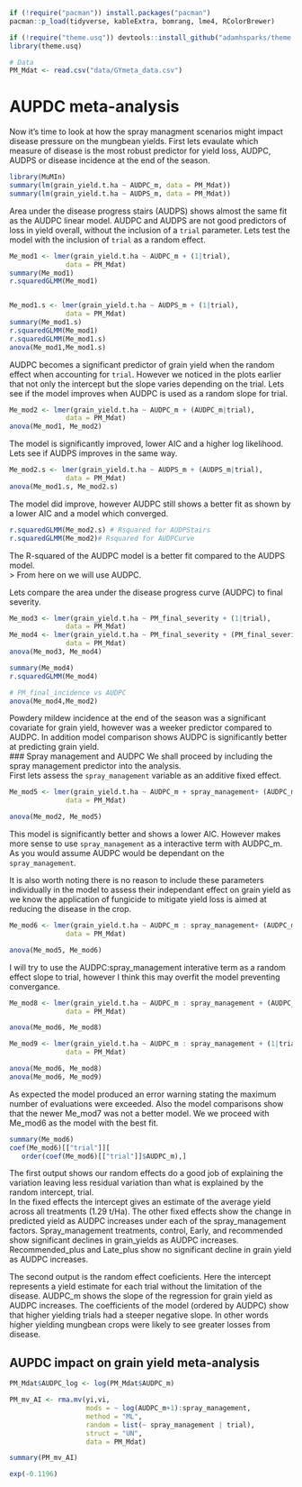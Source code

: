 
```r
if (!require("pacman")) install.packages("pacman")
pacman::p_load(tidyverse, kableExtra, bomrang, lme4, RColorBrewer)

if (!require("theme.usq")) devtools::install_github("adamhsparks/theme.usq")
library(theme.usq)

# Data
PM_Mdat <- read.csv("data/GYmeta_data.csv")
```



# AUPDC meta-analysis
Now it's time to look at how the spray managment scenarios might impact disease pressure on the mungbean yields. First lets evaulate which measure of disease is the most robust predictor for yield loss, AUDPC, AUDPS or disease incidence at the end of the season.  
```r
library(MuMIn)
summary(lm(grain_yield.t.ha ~ AUDPC_m, data = PM_Mdat))
summary(lm(grain_yield.t.ha ~ AUDPS_m, data = PM_Mdat))
```

Area under the disease progress stairs (AUDPS) shows almost the same fit as the AUDPC linear model. AUDPC and AUDPS are not good predictors of loss in yield overall, without the inclusion of a `trial` parameter. Lets test the model with the inclusion of `trial` as a random effect.  

```r
Me_mod1 <- lmer(grain_yield.t.ha ~ AUDPC_m + (1|trial),
              data = PM_Mdat)
summary(Me_mod1)
r.squaredGLMM(Me_mod1)


Me_mod1.s <- lmer(grain_yield.t.ha ~ AUDPS_m + (1|trial),
              data = PM_Mdat)
summary(Me_mod1.s)
r.squaredGLMM(Me_mod1)
r.squaredGLMM(Me_mod1.s)
anova(Me_mod1,Me_mod1.s)
```

AUDPC becomes a significant predictor of grain yield when the random effect when accounting for `trial`. However we noticed in the plots earlier that not only the intercept but the slope varies depending on the trial. Lets see if the model improves when AUDPC is used as a random slope for trial.  

```r
Me_mod2 <- lmer(grain_yield.t.ha ~ AUDPC_m + (AUDPC_m|trial),
              data = PM_Mdat)
anova(Me_mod1, Me_mod2)

```
The model is significantly improved, lower AIC and a higher log likelihood. Lets see if AUDPS improves in the same way.

```r
Me_mod2.s <- lmer(grain_yield.t.ha ~ AUDPS_m + (AUDPS_m|trial),
              data = PM_Mdat)
anova(Me_mod1.s, Me_mod2.s)

```
The model did improve, however AUDPC still shows a better fit as shown by a lower AIC and a model which converged.  

```r
r.squaredGLMM(Me_mod2.s) # Rsquared for AUDPStairs
r.squaredGLMM(Me_mod2)# Rsquared for AUDPCurve
```

The R-squared of the AUDPC model is a better fit compared to the AUDPS model.  
> From here on we will use AUDPC.  

Lets compare the area under the disease progress curve (AUDPC) to final severity.
```r

Me_mod3 <- lmer(grain_yield.t.ha ~ PM_final_severity + (1|trial),
              data = PM_Mdat)
Me_mod4 <- lmer(grain_yield.t.ha ~ PM_final_severity + (PM_final_severity|trial),
              data = PM_Mdat)
anova(Me_mod3, Me_mod4)

summary(Me_mod4)
r.squaredGLMM(Me_mod4)

# PM_final_incidence vs AUDPC
anova(Me_mod4,Me_mod2)
```

Powdery mildew incidence at the end of the season was a significant covariate for grain yield, however was a weeker predictor compared to AUDPC. In addition model comparison shows AUDPC is significantly better at predicting grain yield.  
### Spray management and AUDPC
We shall proceed by including the spray management predictor into the analysis.  
First lets assess the `spray_management` variable as an additive fixed effect.  

```r
Me_mod5 <- lmer(grain_yield.t.ha ~ AUDPC_m + spray_management+ (AUDPC_m|trial),
              data = PM_Mdat)

anova(Me_mod2, Me_mod5)

```
This model is significantly better and shows a lower AIC. However makes more sense to use `spray_management` as a interactive term with AUDPC_m. As you would assume AUDPC would be dependant on the `spray_management`.  

It is also worth noting there is no reason to include these parameters individually in the model to assess their independant effect on grain yield as we know the application of fungicide to mitigate yield loss is aimed at reducing the disease in the crop.  

```r
Me_mod6 <- lmer(grain_yield.t.ha ~ AUDPC_m : spray_management+ (AUDPC_m|trial),
              data = PM_Mdat)

anova(Me_mod5, Me_mod6)
```

I will try to use the AUDPC:spray_management interative term as a random effect slope to trial, however I think this may overfit the model preventing convergance.  

```r
Me_mod8 <- lmer(grain_yield.t.ha ~ AUDPC_m : spray_management + (AUDPC_m: spray_management|trial),
              data = PM_Mdat)

anova(Me_mod6, Me_mod8)

Me_mod9 <- lmer(grain_yield.t.ha ~ AUDPC_m : spray_management + (1|trial),
              data = PM_Mdat)

anova(Me_mod6, Me_mod8)
anova(Me_mod6, Me_mod9)
```
As expected the model produced an error warning stating the maximum number of evaluations were exceeded. Also the model comparisons show that the newer Me_mod7 was not a better model. We we proceed with Me_mod6 as the model with the best fit.  


```r
summary(Me_mod6)
coef(Me_mod6)[["trial"]][
   order(coef(Me_mod6)[["trial"]]$AUDPC_m),]

```
The first output shows our random effects do a good job of explaining the variation leaving less residual variation than what is explained by the random intercept, trial.  
In the fixed effects the intercept gives an estimate of the average yield across all treatments (1.29 t/Ha). The other fixed effects show the change in predicted yield as AUDPC increases under each of the spray_management factors. Spray_management treatments, control, Early, and recommended show significant declines in grain_yields as AUDPC increases. Recommended_plus and Late_plus show no significant decline in grain yield as AUDPC increases.   

The second output is the random effect coeficients. Here the intercept represents a yield estimate for each trial without the limitation of the disease. AUDPC_m shows the slope of the regression for grain yield as AUDPC increases. The coefficients of the model (ordered by AUDPC) show that higher yielding trials had a steeper negative slope. In other words higher yielding mungbean crops were likely to see greater losses from disease.  


## AUPDC impact on grain yield meta-analysis

```r
PM_Mdat$AUDPC_log <- log(PM_Mdat$AUDPC_m)

PM_mv_AI <- rma.mv(yi,vi,
                   mods = ~ log(AUDPC_m+1):spray_management,
                   method = "ML",
                   random = list(~ spray_management | trial),
                   struct = "UN",
                   data = PM_Mdat)

summary(PM_mv_AI)

```
```r
exp(-0.1196)

```
